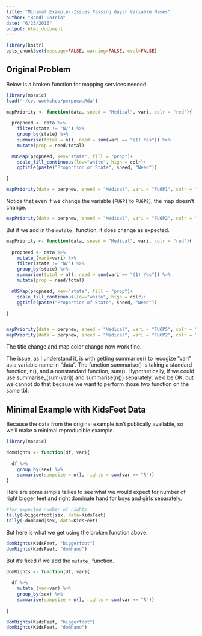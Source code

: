 ```yaml
---
title: "Minimal Example--Issues Passing dpylr Variable Names"
author: "Randi Garcia"
date: "6/23/2016"
output: html_document
---
```


```r
library(knitr)
opts_chunk$set(message=FALSE, warning=FALSE, eval=FALSE)
```

## Original Problem

Below is a broken function for mapping services needed. 

```r
library(mosaic)
load("~/cvc-workshop/perpnew.Rda")

mapPriority <- function(data, sneed = "Medical", vari, colr = "red"){
  
  propneed <- data %>%
    filter(state != "N/") %>%
    group_by(state) %>%
    summarise(total = n(), need = sum(vari == "(1) Yes")) %>%
    mutate(prop = need/total)

  mUSMap(propneed, key="state", fill = "prop")+
    scale_fill_continuous(low="white", high = colr)+
    ggtitle(paste("Proportion of State", sneed, "Need"))

}

mapPriority(data = perpnew, sneed = "Medical", vari = "FU6P1", colr = "red")
```

Notice that even if we change the variable (`FU6P1` to `FU6P2`), the map doesn't change. 

```r
mapPriority(data = perpnew, sneed = "Medical", vari = "FU6P2", colr = "red")
```

But if we add in the `mutate_` function, it does change as expected.

```r
mapPriority <- function(data, sneed = "Medical", vari, colr = "red"){
  
  propneed <- data %>%
    mutate_(vari=vari) %>%
    filter(state != "N/") %>%
    group_by(state) %>%
    summarise(total = n(), need = sum(vari == "(1) Yes")) %>%
    mutate(prop = need/total)

  mUSMap(propneed, key="state", fill = "prop")+
    scale_fill_continuous(low="white", high = colr)+
    ggtitle(paste("Proportion of State", sneed, "Need"))

}


mapPriority(data = perpnew, sneed = "Medical", vari = "FU6P5", colr = "red")
mapPriority(data = perpnew, sneed = "Medical", vari = "FU6P2", colr = "red")
```

The title change and map color change now work fine. 

The issue, as I understand it, is with getting summarise() to recogize "vari" as a variable name in "data". The function summarise() is taking a standard function, n(), and a nonstandard function, sum(). Hypothetically, if we could use summarise_(sum(vari)) and summarise(n()) separately, we'd be OK, but we cannot do that because we want to perform those two function on the same tbl. 


## Minimal Example with KidsFeet Data
Because the data from the original example isn't publically available, so we'll make a minimal reproducible example. 

```r
library(mosaic)

domRights <- function(df, var){
  
  df %>%
    group_by(sex) %>%
    summarise(sampsize = n(), rights = sum(var == "R"))
}
```

Here are some simple tallies to see what we would expect for number of right bigger feet and right dominate hand for boys and girls separately. 

```r
#for expected number of rights
tally(~biggerfoot|sex, data=KidsFeet)
tally(~domhand|sex, data=KidsFeet)

```

But here is what we get using the broken function above. 

```r
domRights(KidsFeet, "biggerfoot")
domRights(KidsFeet, "domhand")
```

But it's fixed if we add the `mutate_` function.

```r
domRights <- function(df, var){
  
  df %>%
    mutate_(var=var) %>%
    group_by(sex) %>%
    summarise(sampsize = n(), rights = sum(var == "R"))
  
}

domRights(KidsFeet, "biggerfoot")
domRights(KidsFeet, "domhand")
```


